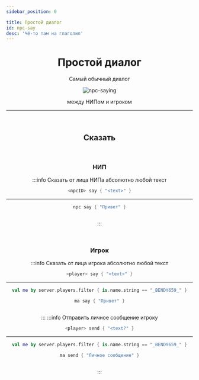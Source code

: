 ```yaml
---
sidebar_position: 0

title: Простой диалог
id: npc-say
desc: 'Чё-то там на глаголил'
---
```



<div align="center">

# Простой диалог

Самый обычный диалог

<link rel="preload" as="image" href="@site/static/img/doc/titles/NpcSay0.webp" />
<div className="show" id="mask">

![npc-saying](@site/static/img/doc/titles/NpcSay0.webp)

</div>

между НИПом и игроком

---

<br />

<div id="dont-copy">

## Сказать

<br />

### НИП

:::info Сказать от лица НИПа абсолютно любой текст
```kts
<npcID> say { "<text>" }
```
---

```kts title="Пример"
npc say { "Привет" }
```
<Image path="doc/dialogue/npc_say.png" />

:::

<br />

### Игрок

:::info Сказать от лица игрока абсолютно любой текст
```kts
<player> say { "<text>" }
```
---

```kts
val me by server.players.filter { is.name.string == "_BENDY659_" }
```
```kts title="Пример"
ma say { "Привет" }
```
<Image path="doc/dialogue/player_say.png" />

:::
:::info Отправить личное сообщение игроку
```kts
<player> send { "<text?" }
```
---

```kts
val me by server.players.filter { is.name.string == "_BENDY659_" }
```
```kts title="Пример"
ma send { "Личное сообщение" }
```
<Image path="doc/dialogue/player_send.png" />

:::

</div>

</div>